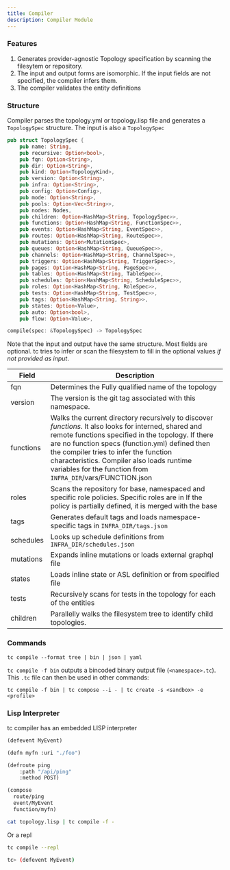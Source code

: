 ```yaml
---
title: Compiler
description: Compiler Module
---
```


### Features

1. Generates provider-agnostic Topology specification by scanning the filesytem or repository.
2. The input and output forms are isomorphic. If the input fields are not specified, the compiler infers them.
3. The compiler validates the entity definitions

### Structure


Compiler parses the topology.yml or topology.lisp file and generates a `TopologySpec` structure. The input is also a `TopologySpec`

```rust
pub struct TopologySpec {
    pub name: String,
    pub recursive: Option<bool>,
    pub fqn: Option<String>,
    pub dir: Option<String>,
    pub kind: Option<TopologyKind>,
    pub version: Option<String>,
    pub infra: Option<String>,
    pub config: Option<Config>,
    pub mode: Option<String>,
    pub pools: Option<Vec<String>>,
    pub nodes: Nodes,
    pub children: Option<HashMap<String, TopologySpec>>,
    pub functions: Option<HashMap<String, FunctionSpec>>,
    pub events: Option<HashMap<String, EventSpec>>,
    pub routes: Option<HashMap<String, RouteSpec>>,
    pub mutations: Option<MutationSpec>,
    pub queues: Option<HashMap<String, QueueSpec>>,
    pub channels: Option<HashMap<String, ChannelSpec>>,
    pub triggers: Option<HashMap<String, TriggerSpec>>,
    pub pages: Option<HashMap<String, PageSpec>>,
    pub tables: Option<HashMap<String, TableSpec>>,
    pub schedules: Option<HashMap<String, ScheduleSpec>>,
    pub roles: Option<HashMap<String, RoleSpec>>,
    pub tests: Option<HashMap<String, TestSpec>>,
    pub tags: Option<HashMap<String, String>>,
    pub states: Option<Value>,
    pub auto: Option<bool>,
    pub flow: Option<Value>,
```
```rust
compile(spec: &TopologySpec) -> TopologySpec
```

Note that the input and output have the same structure. Most fields are optional. tc tries to infer or scan the filesystem to fill in the optional values _if not provided as input_.

| Field     | Description                                                                                                                                                                                                                                                                                                                                                         |
|-----------|---------------------------------------------------------------------------------------------------------------------------------------------------------------------------------------------------------------------------------------------------------------------------------------------------------------------------------------------------------------------|
| fqn       | Determines the Fully qualified name of the topology                                                                                                                                                                                                                                                                                                                 |
| version   | The version is the git tag associated with this namespace.                                                                                                                                                                                                                                                                                                          |
| functions | Walks the current directory recursively to discover _functions_. It also looks for interned, shared and remote functions specified in the topology. If there are no function specs (function.yml) defined then the compiler tries to infer the function characteristics. Compiler also loads runtime variables for the function from `INFRA_DIR`/vars/FUNCTION.json |
| roles     | Scans the repository for base, namespaced and specific role policies. Specific roles are in If the policy is partially defined, it is merged with the base                                                                                                                                                                                                          |
| tags      | Generates default tags and loads namespace-specific tags in `INFRA_DIR/tags.json`                                                                                                                                                                                                                                                                                   |
| schedules | Looks up schedule definitions from `INFRA_DIR/schedules.json`                                                                                                                                                                                                                                                                                                       |
| mutations | Expands inline mutations or loads external graphql file                                                                                                                                                                                                                                                                                                             |
| states    | Loads inline state or ASL definition or from specified file                                                                                                                                                                                                                                                                                                         |
| tests     | Recursively scans for tests in the topology for each of the entities                                                                                                                                                                                                                                                                                                |
| children  | Parallelly walks the filesystem tree to identify child topologies.                                                                                                                                                                                                                                                                                                  |

### Commands

```
tc compile --format tree | bin | json | yaml
```

`tc compile -f bin` outputs a bincoded binary output file (`<namespace>.tc`). This `.tc` file can then be used in other commands:

```
tc compile -f bin | tc compose --i - | tc create -s <sandbox> -e <profile>
```


### Lisp Interpreter

tc compiler has an embedded LISP interpreter

```lisp
(defevent MyEvent)

(defn myfn :uri "./foo")

(defroute ping
    :path "/api/ping"
    :method POST)

(compose
  route/ping
  event/MyEvent
  function/myfn)

```

```sh
cat topology.lisp | tc compile -f -

```

Or a repl

```sh
tc compile --repl

tc> (defevent MyEvent)
```
